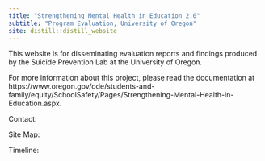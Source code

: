 ```yaml
---
title: "Strengthening Mental Health in Education 2.0"
subtitle: "Program Evaluation, University of Oregon"
site: distill::distill_website
---
```


This website is for disseminating evaluation reports and findings produced by the Suicide Prevention Lab at the University of Oregon.

For more information about this project, please read the documentation at 
https://www.oregon.gov/ode/students-and-family/equity/SchoolSafety/Pages/Strengthening-Mental-Health-in-Education.aspx.

Contact:

Site Map:

Timeline: